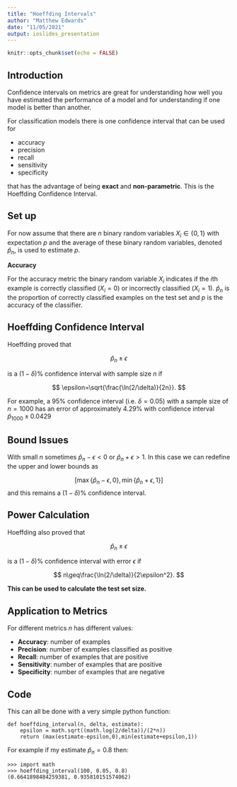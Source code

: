 ```yaml
---
title: "Hoeffding Intervals"
author: "Matthew Edwards"
date: "11/05/2021"
output: ioslides_presentation
---
```


```r
knitr::opts_chunk$set(echo = FALSE)
```

## Introduction

Confidence intervals on metrics are great for understanding how well you have estimated the performance of a model and for understanding if one model is better than another. 

For classification models there is one confidence interval that can be used for 

- accuracy
- precision
- recall
- sensitivity
- specificity 

that has the advantage of being **exact** and **non-parametric**. This is the Hoeffding Confidence Interval.

## Set up

For now assume that there are $n$ binary random variables $X_i\in\{0,1\}$ with expectation $p$ and the average of these binary random variables, denoted $\hat{p}_n$, is used to estimate $p$.

**Accuracy**

For the accuracy metric the binary random variable $X_i$ indicates if the $i$th example is correctly classified ($X_i=0$) or incorrectly classified ($X_i=1$). $\hat{p}_n$ is the proportion of correctly classified examples on the test set and $p$ is the accuracy of the classifier.

## Hoeffding Confidence Interval

Hoeffding proved that

$$
\hat{p}_n\pm\epsilon
$$

is a $(1-\delta)$% confidence interval with sample size $n$ if

$$
\epsilon=\sqrt{\frac{\ln(2/\delta)}{2n}}.
$$

For example, a 95% confidence interval (i.e. $\delta=0.05$) with a sample size of $n=1000$ has an error of approximately 4.29% with confidence interval $\hat{p}_{1000}\pm0.0429$

## Bound Issues

With small $n$ sometimes $\hat{p}_n-\epsilon<0$ or $\hat{p}_n+\epsilon>1$. In this case we can redefine the upper and lower bounds as

$$
[\max\{\hat{p}_n-\epsilon, 0\}, \min\{\hat{p}_n+\epsilon, 1\}]
$$
and this remains a $(1-\delta)$% confidence interval.

## Power Calculation

Hoeffding also proved that 

$$
\hat{p}_n\pm\epsilon
$$

is a $(1-\delta)$% confidence interval with error $\epsilon$ if 

$$
n\geq\frac{\ln(2/\delta)}{2\epsilon^2}.
$$

**This can be used to calculate the test set size.**

## Application to Metrics

For different metrics $n$ has different values:

- **Accuracy**: number of examples
- **Precision**: number of examples classified as positive
- **Recall**: number of examples that are positive
- **Sensitivity**: number of examples that are positive
- **Specificity**: number of examples that are negative

## Code

This can all be done with a very simple python function:

```
def hoeffding_interval(n, delta, estimate):
    epsilon = math.sqrt((math.log(2/delta))/(2*n))
    return (max(estimate-epsilon,0),min(estimate+epsilon,1))
```

For example if my estimate $\hat{p}_n=0.8$ then:

```
>>> import math
>>> hoeffding_interval(100, 0.05, 0.8)
(0.6641898484259381, 0.935810151574062)
```